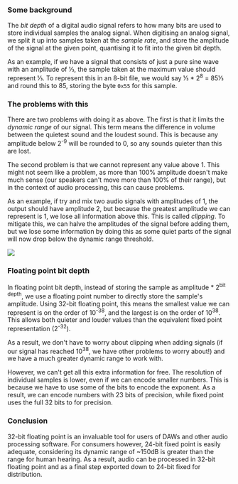### Some background

The _bit depth_ of a digital audio signal refers to how many bits are used to store individual samples the analog signal. When digitising an analog signal, we split it up into samples taken at the _sample rate_, and store the amplitude of the signal at the given point, quantising it to fit into the given bit depth. 

As an example, if we have a signal that consists of just a pure sine wave with an amplitude of ⅓, the sample taken at the maximum value should represent ⅓. To represent this in an 8-bit file, we would say ⅓ * 2<sup>8</sup> = 85⅓ and round this to 85, storing the byte `0x55` for this sample.

### The problems with this

There are two problems with doing it as above. The first is that it limits the _dynamic range_ of our signal. This term means the difference in volume between the quietest sound and the loudest sound. This is because any amplitude below 2<sup>-9</sup> will be rounded to 0, so any sounds quieter than this are lost. 

The second problem is that we cannot represent any value above 1. This might not seem like a problem, as more than 100% amplitude doesn\'t make much sense (our speakers can\'t move more than 100% of their range), but in the context of audio processing, this can cause problems.

As an example, if try and mix two audio signals with amplitudes of 1, the output should have amplitude 2, but because the greatest amplitude we can represent is 1, we lose all information above this. This is called _clipping_. To mitigate this, we can halve the amplitudes of the signal before adding them, but we lose some information by doing this as some quiet parts of the signal will now drop below the dynamic range threshold.


<div style="width: 600px;">
	<Image src="/4_1.svg" />
</div>

### Floating point bit depth

In floating point bit depth, instead of storing the sample as amplitude * 2<sup>bit depth</sup>, we use a floating point number to directly store the sample's amplitude. Using 32-bit floating point, this means the smallest value we can represent is on the order of 10<sup>-38</sup>, and the largest is on the order of 10<sup>38</sup>. This allows both quieter and louder values than the equivalent fixed point representation (2<sup>-32</sup>).

As a result, we don't have to worry about clipping when adding signals (if our signal has reached 10<sup>38</sup>, we have other problems to worry about!) and we have a much greater dynamic range to work with. 

However, we can't get all this extra information for free. The resolution of individual samples is lower, even if we can encode smaller numbers. This is because we have to use some of the bits to encode the exponent. As a result, we can encode numbers with 23 bits of precision, while fixed point uses the full 32 bits to for precision.

### Conclusion

32-bit floating point is an invaluable tool for users of DAWs and other audio processing software. For consumers however, 24-bit fixed point is easily adequate, considering its dynamic range of ~150dB is greater than the range for human hearing. As a result, audio can be processed in 32-bit floating point and as a final step exported down to 24-bit fixed for distribution.  

